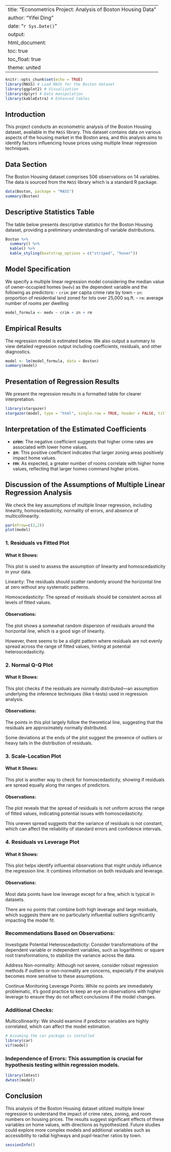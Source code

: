 
---
title: "Econometrics Project: Analysis of Boston Housing Data"
author: "Yifei Ding"
date: "`r Sys.Date()`"
output: 
  html_document:
    toc: true
    toc_float: true
    theme: united
---

```r
knitr::opts_chunk$set(echo = TRUE)
library(MASS) # Load MASS for the Boston dataset
library(ggplot2) # Visualization
library(dplyr) # Data manipulation
library(kableExtra) # Enhanced tables
```

## Introduction

This project conducts an econometric analysis of the Boston Housing dataset, available in the `MASS` library. This dataset contains data on various aspects of the housing market in the Boston area, and this analysis aims to identify factors influencing house prices using multiple linear regression techniques.

## Data Section

The Boston Housing dataset comprises 506 observations on 14 variables. The data is sourced from the `MASS` library which is a standard R package.

```r
data(Boston, package = "MASS")
summary(Boston)
```

## Descriptive Statistics Table

The table below presents descriptive statistics for the Boston Housing dataset, providing a preliminary understanding of variable distributions.

```r
Boston %>%
  summary() %>%
  kable() %>%
  kable_styling(bootstrap_options = c("striped", "hover"))
```

## Model Specification

We specify a multiple linear regression model considering the median value of owner-occupied homes (`medv`) as the dependent variable and the following as predictors:
- `crim`: per capita crime rate by town
- `zn`: proportion of residential land zoned for lots over 25,000 sq.ft.
- `rm`: average number of rooms per dwelling

```r
model_formula <- medv ~ crim + zn + rm
```

## Empirical Results

The regression model is estimated below. We also output a summary to view detailed regression output including coefficients, residuals, and other diagnostics.

```r
model <- lm(model_formula, data = Boston)
summary(model)
```

## Presentation of Regression Results

We present the regression results in a formatted table for clearer interpretation.

```r
library(stargazer)
stargazer(model, type = "html", single.row = TRUE, header = FALSE, title = "Regression Results")
```

## Interpretation of the Estimated Coefficients

- **crim**: The negative coefficient suggests that higher crime rates are associated with lower home values.
- **zn**: This positive coefficient indicates that larger zoning areas positively impact home values.
- **rm**: As expected, a greater number of rooms correlate with higher home values, reflecting that larger homes command higher prices.

## Discussion of the Assumptions of Multiple Linear Regression Analysis

We check the key assumptions of multiple linear regression, including linearity, homoscedasticity, normality of errors, and absence of multicollinearity.

```r
par(mfrow=c(2,2))
plot(model)
```

### 1. Residuals vs Fitted Plot

#### What it Shows:

This plot is used to assess the assumption of linearity and homoscedasticity in your data.

Linearity: The residuals should scatter randomly around the horizontal line at zero without any systematic patterns.

Homoscedasticity: The spread of residuals should be consistent across all levels of fitted values.

#### Observations:

The plot shows a somewhat random dispersion of residuals around the horizontal line, which is a good sign of linearity.

However, there seems to be a slight pattern where residuals are not evenly spread across the range of fitted values, hinting at potential heteroscedasticity.

### 2. Normal Q-Q Plot

#### What it Shows:

This plot checks if the residuals are normally distributed—an assumption underlying the inference techniques (like t-tests) used in regression analysis.

#### Observations:

The points in this plot largely follow the theoretical line, suggesting that the residuals are approximately normally distributed.

Some deviations at the ends of the plot suggest the presence of outliers or heavy tails in the distribution of residuals.

### 3. Scale-Location Plot

#### What it Shows:

This plot is another way to check for homoscedasticity, showing if residuals are spread equally along the ranges of predictors.

#### Observations:

The plot reveals that the spread of residuals is not uniform across the range of fitted values, indicating potential issues with homoscedasticity.

This uneven spread suggests that the variance of residuals is not constant, which can affect the reliability of standard errors and confidence intervals.

### 4. Residuals vs Leverage Plot

#### What it Shows:

This plot helps identify influential observations that might unduly influence the regression line. It combines information on both residuals and leverage.

#### Observations:

Most data points have low leverage except for a few, which is typical in datasets.

There are no points that combine both high leverage and large residuals, which suggests there are no particularly influential outliers significantly impacting the model fit.

### Recommendations Based on Observations:

Investigate Potential Heteroscedasticity: Consider transformations of the dependent variable or independent variables, such as logarithmic or square root transformations, to stabilize the variance across the data.

Address Non-normality: Although not severe, consider robust regression methods if outliers or non-normality are concerns, especially if the analysis becomes more sensitive to these assumptions.

Continue Monitoring Leverage Points: While no points are immediately problematic, it’s good practice to keep an eye on observations with higher leverage to ensure they do not affect conclusions if the model changes.

### Additional Checks:
Multicollinearity: We should examine if predictor variables are highly correlated, which can affect the model estimation.
```r
# Assuming the car package is installed
library(car)
vif(model)
```

### Independence of Errors: This assumption is crucial for hypothesis testing within regression models.

```r
library(lmtest)
dwtest(model)
```

## Conclusion

This analysis of the Boston Housing dataset utilized multiple linear regression to understand the impact of crime rates, zoning, and room numbers on housing prices. The results suggest significant effects of these variables on home values, with directions as hypothesized. Future studies could explore more complex models and additional variables such as accessibility to radial highways and pupil-teacher ratios by town.

```r
sessionInfo()
```
